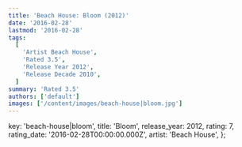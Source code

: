 ```yaml
---
title: 'Beach House: Bloom (2012)'
date: '2016-02-28'
lastmod: '2016-02-28'
tags:
  [
    'Artist Beach House',
    'Rated 3.5',
    'Release Year 2012',
    'Release Decade 2010',
  ]
summary: 'Rated 3.5'
authors: ['default']
images: ['/content/images/beach-house|bloom.jpg']
---
```


  key: 'beach-house|bloom',
  title: 'Bloom',
  release_year: 2012,
  rating: 7,
  rating_date: '2016-02-28T00:00:00.000Z',
  artist: 'Beach House',
};

<MusicRating data={data} />
